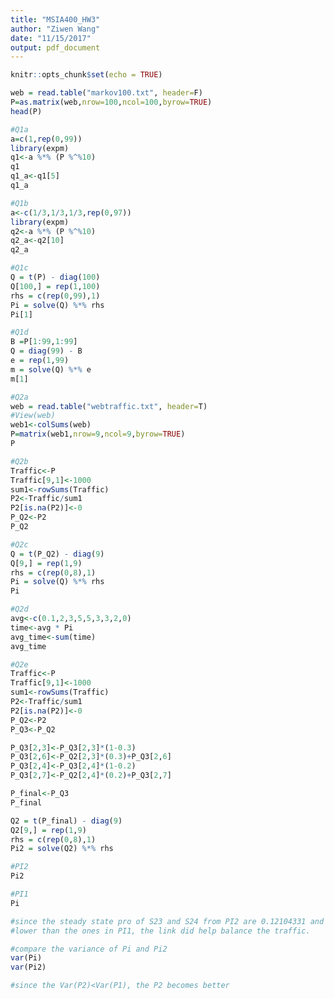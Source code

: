 ```yaml
---
title: "MSIA400_HW3"
author: "Ziwen Wang"
date: "11/15/2017"
output: pdf_document
---
```


```r
knitr::opts_chunk$set(echo = TRUE)
```


```r
web = read.table("markov100.txt", header=F)
P=as.matrix(web,nrow=100,ncol=100,byrow=TRUE)
head(P)
```
```r
#Q1a
a=c(1,rep(0,99))
library(expm)
q1<-a %*% (P %^%10)
q1
q1_a<-q1[5]
q1_a
```

```r
#Q1b
a<-c(1/3,1/3,1/3,rep(0,97))
library(expm)
q2<-a %*% (P %^%10)
q2_a<-q2[10]
q2_a
```


```r
#Q1c
Q = t(P) - diag(100)
Q[100,] = rep(1,100)
rhs = c(rep(0,99),1)
Pi = solve(Q) %*% rhs
Pi[1]
```

```r
#Q1d
B =P[1:99,1:99]
Q = diag(99) - B
e = rep(1,99)
m = solve(Q) %*% e
m[1]
```

```r
#Q2a
web = read.table("webtraffic.txt", header=T)
#View(web)
web1<-colSums(web)
P=matrix(web1,nrow=9,ncol=9,byrow=TRUE)
P
```

```r
#Q2b
Traffic<-P
Traffic[9,1]<-1000
sum1<-rowSums(Traffic)
P2<-Traffic/sum1
P2[is.na(P2)]<-0
P_Q2<-P2
P_Q2
```

```r
#Q2c
Q = t(P_Q2) - diag(9)
Q[9,] = rep(1,9)
rhs = c(rep(0,8),1)
Pi = solve(Q) %*% rhs
Pi
```

```r
#Q2d
avg<-c(0.1,2,3,5,5,3,3,2,0)
time<-avg * Pi
avg_time<-sum(time)
avg_time
```

```r

#Q2e
Traffic<-P
Traffic[9,1]<-1000
sum1<-rowSums(Traffic)
P2<-Traffic/sum1
P2[is.na(P2)]<-0
P_Q2<-P2
P_Q3<-P_Q2

P_Q3[2,3]<-P_Q3[2,3]*(1-0.3)
P_Q3[2,6]<-P_Q2[2,3]*(0.3)+P_Q3[2,6]
P_Q3[2,4]<-P_Q3[2,4]*(1-0.2)
P_Q3[2,7]<-P_Q2[2,4]*(0.2)+P_Q3[2,7]

P_final<-P_Q3
P_final

Q2 = t(P_final) - diag(9)
Q2[9,] = rep(1,9)
rhs = c(rep(0,8),1)
Pi2 = solve(Q2) %*% rhs

#PI2
Pi2

#PI1
Pi

#since the steady state pro of S23 and S24 from PI2 are 0.12104331 and 0.12275720, which are 
#lower than the ones in PI1, the link did help balance the traffic.
```
```r
#compare the variance of Pi and Pi2
var(Pi)
var(Pi2)

#since the Var(P2)<Var(P1), the P2 becomes better
```












